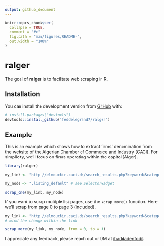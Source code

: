 ```yaml
---
output: github_document
---
```


<!-- README.md is generated from README.Rmd. Please edit that file -->

```r
knitr::opts_chunk$set(
  collapse = TRUE,
  comment = "#>",
  fig.path = "man/figures/README-",
  out.width = "100%"
)
```
# ralger

<!-- badges: start -->
<!-- badges: end -->

The goal of **ralger** is to facilitate web scraping in R. 

## Installation


You can install the development version from [GitHub](https://github.com/) with:

``` r
# install.packages("devtools")
devtools::install_github("feddelegrand7/ralger")
```
## Example

This is an example which shows how to extract firms' denomination from the website of the Algerian Chamber of Commerce and Industry (CACI). For simplicity, we'll focus on firms operating within the capital (Alger). 

```r
library(ralger)

my_link <- "http://elmouchir.caci.dz/search_results.php?keyword=&category=&location=Alger&submit=Trouver"

my_node <- ".listing_default" # see SelectorGadget

scrap_one(my_link, my_node)

```

If you want to scrap multiple list pages, use the `scrap_more()` function. Here we'll scrap from page 0 to page 3 (included).  

```r
my_link <- "http://elmouchir.caci.dz/search_results.php?keyword=&category=&location=Alger&submit=Trouver&page=" 
# mind the change within the link

scrap_more(my_link, my_node, from = 0, to = 3)

```


I appreciate any feedback, please reach out or DM at [ihaddadenfodil](https://twitter.com/IhaddadenFodil). 

